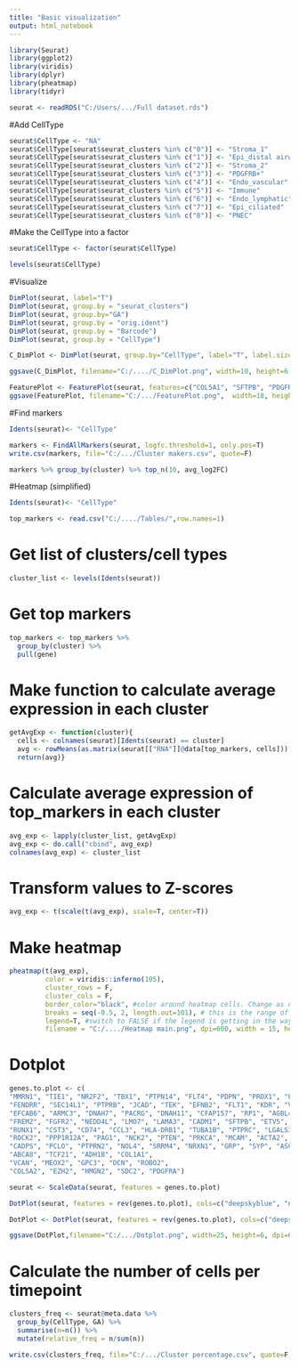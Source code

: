 ---
title: "Basic visualization"
output: html_notebook
---

```{r}
library(Seurat)
library(ggplot2)
library(viridis)
library(dplyr)
library(pheatmap)
library(tidyr)
```

```{r}
seurat <- readRDS("C:/Users/.../Full dataset.rds")
```

#Add CellType
```{r}
seurat$CellType <- "NA"
seurat$CellType[seurat$seurat_clusters %in% c("0")] <- "Stroma_1"
seurat$CellType[seurat$seurat_clusters %in% c("1")] <- "Epi_distal airway"
seurat$CellType[seurat$seurat_clusters %in% c("2")] <- "Stroma_2"
seurat$CellType[seurat$seurat_clusters %in% c("3")] <- "PDGFRB+"
seurat$CellType[seurat$seurat_clusters %in% c("4")] <- "Endo_vascular"
seurat$CellType[seurat$seurat_clusters %in% c("5")] <- "Immune"
seurat$CellType[seurat$seurat_clusters %in% c("6")] <- "Endo_lymphatic"
seurat$CellType[seurat$seurat_clusters %in% c("7")] <- "Epi_ciliated"
seurat$CellType[seurat$seurat_clusters %in% c("8")] <- "PNEC"
```

#Make the CellType into a factor
```{r}
seurat$CellType <- factor(seurat$CellType)
```
```{r}
levels(seurat$CellType)
```

#Visualize
```{r}
DimPlot(seurat, label="T")
DimPlot(seurat, group.by = "seurat_clusters")
DimPlot(seurat, group.by="GA")
DimPlot(seurat, group.by = "orig.ident")
DimPlot(seurat, group.by = "Barcode")
DimPlot(seurat, group.by = "CellType")
```

```{r}
C_DimPlot <- DimPlot(seurat, group.by="CellType", label="T", label.size = 5,repel=TRUE)

ggsave(C_DimPlot, filename="C:/..../C_DimPlot.png", width=10, height=6, dpi=600)
```

```{r}
FeaturePlot <- FeaturePlot(seurat, features=c("COL5A1", "SFTPB", "PDGFRB", "PECAM1", "PTPRC", "PROX1", "DNAH12", "GRP"), ncol = 4 )
ggsave(FeaturePlot, filename="C:/.../FeaturePlot.png",  width=18, height=7, dpi=600)
```


#Find markers
```{r}
Idents(seurat)<- "CellType"
```
```{r}
markers <- FindAllMarkers(seurat, logfc.threshold=1, only.pos=T)
write.csv(markers, file="C:/.../Cluster makers.csv", quote=F)
```
```{r}
markers %>% group_by(cluster) %>% top_n(10, avg_log2FC)
```

#Heatmap (simplified)
```{r}
Idents(seurat)<- "CellType"
```
```{r}
top_markers <- read.csv("C:/..../Tables/",row.names=1)
```
# Get list of clusters/cell types
```{r}
cluster_list <- levels(Idents(seurat))
```
# Get top markers
```{r}
top_markers <- top_markers %>% 
  group_by(cluster) %>% 
  pull(gene) 
```
# Make function to calculate average expression in each cluster
```{r}
getAvgExp <- function(cluster){
  cells <- colnames(seurat)[Idents(seurat) == cluster] 
  avg <- rowMeans(as.matrix(seurat[["RNA"]]@data[top_markers, cells])) 
  return(avg)}
```
# Calculate average expression of top_markers in each cluster
```{r}
avg_exp <- lapply(cluster_list, getAvgExp)
avg_exp <- do.call("cbind", avg_exp)
colnames(avg_exp) <- cluster_list
```
# Transform values to Z-scores
```{r}
avg_exp <- t(scale(t(avg_exp), scale=T, center=T))
```
# Make heatmap
```{r}
pheatmap(t(avg_exp),
         color = viridis::inferno(105),
         cluster_rows = F, 
         cluster_cols = F,
         border_color="black", #color around heatmap cells. Change as needed
         breaks = seq(-0.5, 2, length.out=101), # this is the range of values for the colormap, adjust as desired. Usually has to be modified to get good contrast
         legend=T, #switch to FALSE if the legend is getting in the way
         filename = "C:/..../Heatmap main.png", dpi=600, width = 15, height = 2.3) #adjust width/height to make dimensions work
```


# Dotplot
```{r}
genes.to.plot <- c(
"MMRN1", "TIE1", "NR2F2", "TBX1", "PTPN14", "FLT4", "PDPN", "PROX1", "LYVE1", 
"FENDRR", "SEC14L1", "PTPRB", "JCAD", "TEK", "EFNB2", "FLT1", "KDR", "VWF", "PECAM1",
"EFCAB6", "ARMC3", "DNAH7", "PACRG", "DNAH11", "CFAP157", "RP1", "AGBL4", "DNAH12", 
"FREM2", "FGFR2", "NEDD4L", "LMO7", "LAMA3", "CADM1", "SFTPB", "ETV5", "FOXP2", "ALCAM", 
"RUNX1", "CST3", "CD74", "CCL3", "HLA-DRB1", "TUBA1B", "PTPRC", "LGALS3", "C1QA", "C1QB", "ITGA2B", 
"ROCK2", "PPP1R12A", "PAG1", "NCK2", "PTEN", "PRKCA", "MCAM", "ACTA2", "ENPEP", "PDGFRB", 
"CADPS", "PCLO", "PTPRN2", "NOL4", "SRRM4", "NRXN1", "GRP", "SYP", "ASCL1", "CALCA",
"ABCA8", "TCF21", "ADH1B", "COL1A1", 
"VCAN", "MEOX2", "GPC3", "DCN", "ROBO2",
"COL5A2", "EZH2", "HMGN2", "SDC2", "PDGFRA") 
```
```{r}
seurat <- ScaleData(seurat, features = genes.to.plot)
```
```{r}
DotPlot(seurat, features = rev(genes.to.plot), cols=c("deepskyblue", "navy"), dot.scale = 10) + RotatedAxis()
```

```{r}
DotPlot <- DotPlot(seurat, features = rev(genes.to.plot), cols=c("deepskyblue", "navy"), dot.scale = 10) + RotatedAxis()

ggsave(DotPlot,filename="C:/.../Dotplot.png", width=25, height=6, dpi=600)
```

# Calculate the number of cells per timepoint
```{r}
clusters_freq <- seurat@meta.data %>%
  group_by(CellType, GA) %>%
  summarise(n=n()) %>%
  mutate(relative_freq = n/sum(n))

write.csv(clusters_freq, file="C:/.../Cluster percentage.csv", quote=F, row.names = F)
```

